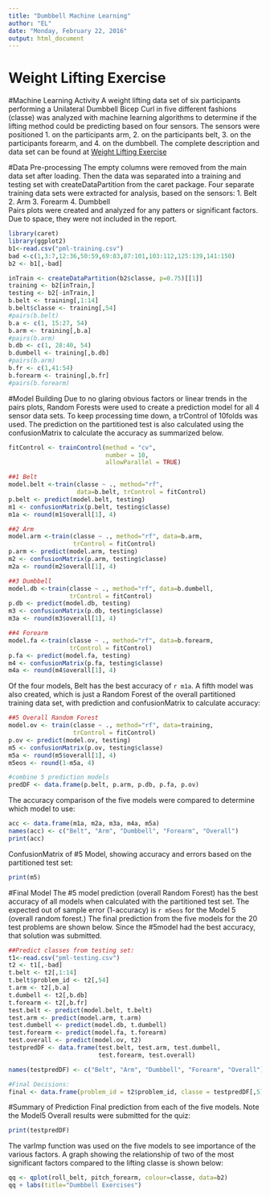 ```yaml
---
title: "Dumbbell Machine Learning"
author: "EL"
date: "Monday, February 22, 2016"
output: html_document
---
```

Weight Lifting Exercise
=======================
#Machine Learning Activity
A weight lifting data set of six participants performing a Unilateral Dumbbell Bicep Curl in five different fashions (classe) was analyzed with machine learning algorithms to determine if the lifting method could be predicting based on four sensors.  The sensors were positioned 1. on the participants arm, 2. on the participants belt, 3. on the participants forearm, and 4. on the dumbbell.
The complete description and data set can be found at [Weight Lifting Exercise][1]

#Data Pre-processing
The empty columns were removed from the main data set after loading.  Then the data was separated into a training and testing set with createDataPartition from the caret package.  Four separate training data sets were extracted for analysis, based on the sensors: 
1. Belt
2. Arm
3. Forearm
4. Dumbbell  
Pairs plots were created and analyzed for any patters or significant factors.  Due to space, they were not included in the report.

```r
library(caret)
library(ggplot2)
b1<-read.csv("pml-training.csv")
bad <-c(1,3:7,12:36,50:59,69:83,87:101,103:112,125:139,141:150)
b2 <- b1[,-bad]

inTrain <- createDataPartition(b2$classe, p=0.75)[[1]]
training <- b2[inTrain,]
testing <- b2[-inTrain,]
b.belt <- training[,1:14]
b.belt$classe <- training[,54]
#pairs(b.belt)
b.a <- c(1, 15:27, 54)
b.arm <- training[,b.a]
#pairs(b.arm)
b.db <- c(1, 28:40, 54)
b.dumbell <- training[,b.db]
#pairs(b.arm)
b.fr <- c(1,41:54)
b.forearm <- training[,b.fr]
#pairs(b.forearm)


```

#Model Building
Due to no glaring obvious factors or linear trends in the pairs plots, Random Forests were used to create a prediction model for all 4 sensor data sets.  To keep processing time down, a trControl of 10folds was used.  The prediction on the partitioned test is also calculated using the confusionMatrix to calculate the accuracy as summarized below.

```r
fitControl <- trainControl(method = "cv",
                           number = 10,
                           allowParallel = TRUE)

##1 Belt
model.belt <-train(classe ~ ., method="rf",
                   data=b.belt, trControl = fitControl)
p.belt <- predict(model.belt, testing)
m1 <- confusionMatrix(p.belt, testing$classe)
m1a <- round(m1$overall[1], 4)

##2 Arm
model.arm <-train(classe ~ ., method="rf", data=b.arm, 
                  trControl = fitControl)
p.arm <- predict(model.arm, testing)
m2 <- confusionMatrix(p.arm, testing$classe)
m2a <- round(m2$overall[1], 4)

##3 Dumbbell
model.db <-train(classe ~ ., method="rf", data=b.dumbell, 
                 trControl = fitControl)
p.db <- predict(model.db, testing)
m3 <- confusionMatrix(p.db, testing$classe)
m3a <- round(m3$overall[1], 4)

##4 Forearm
model.fa <-train(classe ~ ., method="rf", data=b.forearm,
                 trControl = fitControl)
p.fa <- predict(model.fa, testing)
m4 <- confusionMatrix(p.fa, testing$classe)
m4a <- round(m4$overall[1], 4)

```
Of the four models, Belt has the best accuracy of `r m1a`.  A fifth model was also created, which is just a Random Forest of the overall partitioned training data set, with prediction and confusionMatrix to calculate accuracy:

```r
##5 Overall Random Forest
model.ov <- train(classe ~ ., method="rf", data=training,
                  trControl = fitControl)
p.ov <- predict(model.ov, testing)
m5 <- confusionMatrix(p.ov, testing$classe)
m5a <- round(m5$overall[1], 4)
m5eos <- round(1-m5a, 4)

#combine 5 prediction models
predDF <- data.frame(p.belt, p.arm, p.db, p.fa, p.ov)

```

The accuracy comparison of the five models were compared to determine which model to use:

```r
acc <- data.frame(m1a, m2a, m3a, m4a, m5a)
names(acc) <- c("Belt", "Arm", "Dumbbell", "Forearm", "Overall")
print(acc)
```

ConfusionMatrix of #5 Model, showing accuracy and errors based on the partitioned test set:
```r
print(m5)
```

#Final Model
The #5 model prediction (overall Random Forest) has the best accuracy of all models when calculated with the partitioned test set. The expected out of sample error (1-accuracy) is `r m5eos` for the Model 5 (overall random forest.)  The final prediction from the five models for the 20 test problems are shown below.  Since the #5model had the best accuracy, that solution was submitted.

```r
##Predict classes from testing set:
t1<-read.csv("pml-testing.csv")
t2 <- t1[,-bad]
t.belt <- t2[,1:14]
t.belt$problem_id <- t2[,54]
t.arm <- t2[,b.a]
t.dumbell <- t2[,b.db]
t.forearm <- t2[,b.fr]
test.belt <- predict(model.belt, t.belt)
test.arm <- predict(model.arm, t.arm)
test.dumbell <- predict(model.db, t.dumbell)
test.forearm <- predict(model.fa, t.forearm)
test.overall <- predict(model.ov, t2)
testpredDF <- data.frame(test.belt, test.arm, test.dumbell, 
                         test.forearm, test.overall)

names(testpredDF) <- c("Belt", "Arm", "Dumbbell", "Forearm", "Overall")

#Final Decisions:
final <- data.frame(problem_id = t2$problem_id, classe = testpredDF[,5])
```

#Summary of Prediction
Final prediction from each of the five models.  Note the Model5 Overall results were submitted for the quiz:

```r
print(testpredDF)
```

The varImp function was used on the five models to see importance of the various factors.  A graph showing the relationship of two of the most significant factors compared to the lifting classe is shown below:

```r
qq <- qplot(roll_belt, pitch_forearm, colour=classe, data=b2)
qq + labs(title="Dumbbell Exercises")
```



[1]: http://groupware.les.inf.puc-rio.br/har
